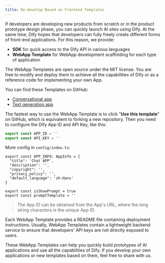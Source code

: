 ```yaml
---
title: Re-develop Based on Frontend Templates
---
```


If developers are developing new products from scratch or in the product prototype design phase, you can quickly launch AI sites using Dify. At the same time, Dify hopes that developers can fully freely create different forms of front-end applications. For this reason, we provide:

* **SDK** for quick access to the Dify API in various languages
* **WebApp Template** for WebApp development scaffolding for each type of application

The WebApp Templates are open source under the MIT license. You are free to modify and deploy them to achieve all the capabilities of Dify or as a reference code for implementing your own App.

You can find these Templates on GitHub:

* [Conversational app](https://github.com/langgenius/webapp-conversation)
* [Text generation app](https://github.com/langgenius/webapp-text-generator)

The fastest way to use the WebApp Template is to click "**Use this template**" on GitHub, which is equivalent to forking a new repository. Then you need to configure the Dify App ID and API Key, like this:

```javascript
export const APP_ID = ''
export const API_KEY = ''
```

More config in `config/index.ts`:

```
export const APP_INFO: AppInfo = {
  "title": 'Chat APP',
  "description": '',
  "copyright": '',
  "privacy_policy": '',
  "default_language": 'zh-Hans'
}

export const isShowPrompt = true
export const promptTemplate = ''
```

> The App ID can be obtained from the App's URL, where the long string characters is the unique App ID.

Each WebApp Template provides a README file containing deployment instructions. Usually, WebApp Templates contain a lightweight backend service to ensure that developers' API keys are not directly exposed to users.

These WebApp Templates can help you quickly build prototypes of AI applications and use all the capabilities of Dify. If you develop your own applications or new templates based on them, feel free to share with us.

